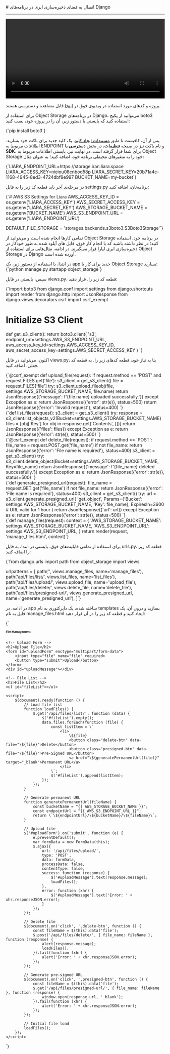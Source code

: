 

<Layout>
<Head>
<title>مستندات اتصال به Object Storage در Django - لیارا</title>
<meta property="og:title" content="مستندات خدمات رایانش ابری لیارا" />
<meta property="og:description" content="مستندات مربوط به اتصال به فضای ذخیره‌سازی ابری یا Object Storage با AWS SDK S3 در فریم‌ورک Django در لیارا"  />
</Head>
# اتصال به فضای ذخیره‌سازی ابری در برنامه‌های Django
<hr className="mb-2" />

<video
  src="https://media.liara.ir/django/django-object-storage.mp4"
  controls="controls"
  className="block w-full"
  width="100%"
/>

<div className="h-2" />
<Alert variant="success">
<p>
پروژه و کدهای مورد استفاده در ویدیوی فوق در <a href="https://github.com/liara-cloud/django-getting-started/tree/upload-s3" className="text-[#2196f3] ">اینجا</a> قابل مشاهده و دسترسی هستند.
</p>
</Alert>

برای استفاده از Object Storage در برنامه‌های Django، می‌توانید از 
پکیج <Important>boto3</Important> استفاده کنید که بایستی با دستور زیر، آن را در پروژه خود، نصب کنید:

<div className="h-2" />
<div dir='ltr'>
    <Highlight className="bash">
        {`pip install boto3`}
    </Highlight>
</div>
<div className="h-2" />

پس از آن، کافیست تا طبق <a href="/object-storage/how-tos/create-key" className="text-[#2196f3] ">مستندات ایجاد کلید</a>، یک کلید جدید برای باکت خود بسازید.
اطلاعات مربوط به ENDPOINT و نام باکت نیز در صفحه **تنظیمات**، در بخش **دسترسی با SDK**، 
برای شما قرار گرفته است.
در نهایت نیز، بایستی 
اطلاعات مربوط به Object Storage خود را 
به متغیرهای محیطی برنامه خود، اضافه کنید؛ به عنوان مثال:

<div className="h-2" />
<div dir='ltr'>
    <Highlight className="bash">
        {`LIARA_ENDPOINT_URL=https://storage.iran.liara.space
LIARA_ACCESS_KEY=nieiou08cnbod58p
LIARA_SECRET_KEY=20b71a4c-1168-4945-8ed3-4724dbf9e997
BUCKET_NAME=my-bucket`}
    </Highlight>
</div>
<div className="h-2" />

در مرحله‌ی آخر باید 
قطعه کد زیر را به فایل <Important>settings.py</Important> برنامه‌تان، اضافه کنید:

<div className="h-2" />
<div dir='ltr'>
    <Highlight className="py">
        {`# AWS S3 Settings for Liara
AWS_ACCESS_KEY_ID = os.getenv('LIARA_ACCESS_KEY')
AWS_SECRET_ACCESS_KEY = os.getenv('LIARA_SECRET_KEY')
AWS_STORAGE_BUCKET_NAME = os.getenv('BUCKET_NAME')
AWS_S3_ENDPOINT_URL = os.getenv('LIARA_ENDPOINT_URL')

DEFAULT_FILE_STORAGE = 'storages.backends.s3boto3.S3Boto3Storage'`}
    </Highlight>
</div>
<div className="h-2" />

تمامی کارها انجام شده است و می‌توانید از Object Storage در برنامه خود، استفاده کنید؛
در نظر داشته باشید که با انجام کار فوق، 
فایل های آپلود شده به طور خودکار در ذخیره‌سازی ابری لیارا قرار می‌گیرند.
در ادامه، مثال‌هایی برای استفاده از Object Storage در Django آورده شده است.


<div className="h-4" />
در ابتدا، با استفاده از دستور زیر، یک app جدید برای کار با Object Storage بسازید:

<div className="h-2" />
<div dir='ltr'>
    <Highlight className="py">
        {`python manage.py startapp object_storage`}
    </Highlight>
</div>
<div className="h-2" />

سپس، بایستی در فایل <Important>views.py</Important>، قطعه کد زیر را، قرار دهید:

<div className="h-2" />
<div dir='ltr'>
    <Highlight className="py">
        {`import boto3
from django.conf import settings
from django.shortcuts import render
from django.http import JsonResponse
from django.views.decorators.csrf import csrf_exempt

# Initialize S3 Client
def get_s3_client():
    return boto3.client(
        's3',
        endpoint_url=settings.AWS_S3_ENDPOINT_URL,
        aws_access_key_id=settings.AWS_ACCESS_KEY_ID,
        aws_secret_access_key=settings.AWS_SECRET_ACCESS_KEY
    )
`}
    </Highlight>
</div>
<div className="h-2" />

اکنون، می‌توانید در فایل <Important>views.py</Important>، بنا به نیاز خود، قطعه کدهای زیر را، به قطعه کد فعلی، اضافه کنید.

<Section id="upload-file" title="نمونه کد آپلود فایل" />
<div className="h-2" />
<div dir='ltr'>
    <Highlight className="py">
        {`@csrf_exempt
def upload_file(request):
    if request.method == 'POST' and request.FILES.get('file'):
        s3_client = get_s3_client()
        file = request.FILES['file']
        try:
            s3_client.upload_fileobj(file, settings.AWS_STORAGE_BUCKET_NAME, file.name)
            return JsonResponse({'message': f'{file.name} uploaded successfully.'})
        except Exception as e:
            return JsonResponse({'error': str(e)}, status=500)
    return JsonResponse({'error': 'Invalid request'}, status=400)
`}
    </Highlight>
</div>
<div className="h-2" />

<Section id="list-files" title="نمونه کد لیست کردن فایل‌ها" />
<div className="h-2" />
<div dir='ltr'>
    <Highlight className="py">
        {`def list_files(request):
    s3_client = get_s3_client()
    try:
        response = s3_client.list_objects_v2(Bucket=settings.AWS_STORAGE_BUCKET_NAME)
        files = [obj['Key'] for obj in response.get('Contents', [])]
        return JsonResponse({'files': files})
    except Exception as e:
        return JsonResponse({'error': str(e)}, status=500)
`}
    </Highlight>
</div>
<div className="h-2" />

<Section id="delete-file" title="نمونه کد حذف فایل" />
<div className="h-2" />
<div dir='ltr'>
    <Highlight className="py">
        {`@csrf_exempt
def delete_file(request):
    if request.method == 'POST':
        file_name = request.POST.get('file_name')
        if not file_name:
            return JsonResponse({'error': 'File name is required'}, status=400)
        s3_client = get_s3_client()
        try:
            s3_client.delete_object(Bucket=settings.AWS_STORAGE_BUCKET_NAME, Key=file_name)
            return JsonResponse({'message': f'{file_name} deleted successfully.'})
        except Exception as e:
            return JsonResponse({'error': str(e)}, status=500)
`}
    </Highlight>
</div>
<div className="h-2" />

<Section id="pre-signed-url" title="نمونه کد ساخت لینک موقت دانلود فایل" />
<div className="h-2" />
<div dir='ltr'>
    <Highlight className="py">
        {`def generate_presigned_url(request):
    file_name = request.GET.get('file_name')
    if not file_name:
        return JsonResponse({'error': 'File name is required'}, status=400)
    s3_client = get_s3_client()
    try:
        url = s3_client.generate_presigned_url(
            'get_object',
            Params={'Bucket': settings.AWS_STORAGE_BUCKET_NAME, 'Key': file_name},
            ExpiresIn=3600  # URL valid for 1 hour
        )
        return JsonResponse({'url': url})
    except Exception as e:
        return JsonResponse({'error': str(e)}, status=500)
`}
    </Highlight>
</div>
<div className="h-2" />

<Section id="manage-files" title="نمونه کد برای مدیریت فایل‌ها" />
<div className="h-2" />
<div dir='ltr'>
    <Highlight className="py">
        {`def manage_files(request):
    context = {
        'AWS_STORAGE_BUCKET_NAME': settings.AWS_STORAGE_BUCKET_NAME,
        'AWS_S3_ENDPOINT_URL': settings.AWS_S3_ENDPOINT_URL,
    }
    return render(request, 'manage_files.html', context)`}
    </Highlight>
</div>
<div className="h-2" />

<Section id="use-all-features" title="تجمیع قابلیت‌ها در یک فایل" />

برای استفاده از تمامی قابلیت‌های فوق، بایستی در ابتدا، به فایل <Important>urls.py</Important>، قطعه کد زیر را اضافه کنید:

<div className="h-2" />
<div dir='ltr'>
    <Highlight className="py">
        {`from django.urls import path
from object_storage import views

urlpatterns = [
    path('', views.manage_files, name='manage_files'),
    path('api/files/list/', views.list_files, name='list_files'),
    path('api/files/upload/', views.upload_file, name='upload_file'),
    path('api/files/delete/', views.delete_file, name='delete_file'),
    path('api/files/presigned-url/', views.generate_presigned_url, name='generate_presigned_url'),
]`}
    </Highlight>
</div>
<div className="h-2" />

در ادامه، در app ساخته شده، یک دایرکتوری به نام <Important>templates</Important> بسازید و درون آن، یک فایل به نام <Important>manage_files.html</Important> ایجاد کنید و قطعه کد زیر را در آن قرار دهید:

<div className="h-2" />
<div dir='ltr'>
    <Highlight className="py">
        {`<!DOCTYPE html>
<html lang="en">
<head>
    <meta charset="UTF-8">
    <meta name="viewport" content="width=device-width, initial-scale=1.0">
    <title>Manage Files</title>
    <script src="https://code.jquery.com/jquery-3.6.0.min.js"></script>
</head>
<body>
    <h1>File Management</h1>

    <!-- Upload Form -->
    <h2>Upload File</h2>
    <form id="uploadForm" enctype="multipart/form-data">
        <input type="file" name="file" required>
        <button type="submit">Upload</button>
    </form>
    <div id="uploadMessage"></div>

    <!-- File List -->
    <h2>File List</h2>
    <ul id="fileList"></ul>

    <script>
        $(document).ready(function () {
            // Load file list
            function loadFiles() {
                $.get('/api/files/list/', function (data) {
                    $('#fileList').empty();
                    data.files.forEach(function (file) {
                        const listItem = \`
                            <li>
                                \${file}
                                <button class="delete-btn" data-file="\${file}">Delete</button>
                                <button class="presigned-btn" data-file="\${file}">Pre-Signed URL</button>
                                <a href="\${generatePermanentUrl(file)}" target="_blank">Permanent URL</a>
                            </li>
                        \`;
                        $('#fileList').append(listItem);
                    });
                });
            }

            // Generate permanent URL
            function generatePermanentUrl(fileName) {
                const bucketName = "{{ AWS_STORAGE_BUCKET_NAME }}";
                const endpointUrl = "{{ AWS_S3_ENDPOINT_URL }}";
                return \`\${endpointUrl}/\${bucketName}/\${fileName}\`;
            }

            // Upload file
            $('#uploadForm').on('submit', function (e) {
                e.preventDefault();
                var formData = new FormData(this);
                $.ajax({
                    url: '/api/files/upload/',
                    type: 'POST',
                    data: formData,
                    processData: false,
                    contentType: false,
                    success: function (response) {
                        $('#uploadMessage').text(response.message);
                        loadFiles();
                    },
                    error: function (xhr) {
                        $('#uploadMessage').text('Error: ' + xhr.responseJSON.error);
                    }
                });
            });

            // Delete file
            $(document).on('click', '.delete-btn', function () {
                const fileName = $(this).data('file');
                $.post('/api/files/delete/', { file_name: fileName }, function (response) {
                    alert(response.message);
                    loadFiles();
                }).fail(function (xhr) {
                    alert('Error: ' + xhr.responseJSON.error);
                });
            });

            // Generate pre-signed URL
            $(document).on('click', '.presigned-btn', function () {
                const fileName = $(this).data('file');
                $.get('/api/files/presigned-url/', { file_name: fileName }, function (response) {
                    window.open(response.url, '_blank');
                }).fail(function (xhr) {
                    alert('Error: ' + xhr.responseJSON.error);
                });
            });

            // Initial file load
            loadFiles();
        });
    </script>
</body>
</html>`}
    </Highlight>
</div>
<div className="h-2" />


</Layout>